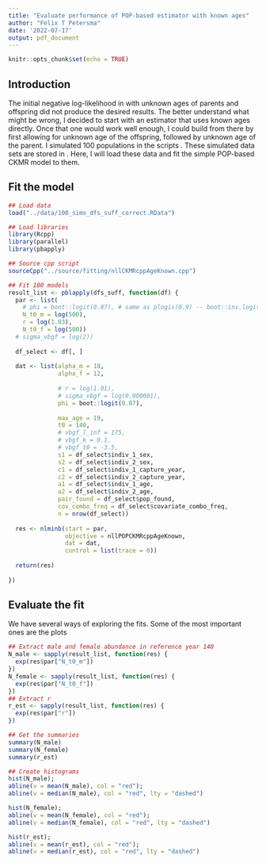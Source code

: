 ```yaml
---
title: "Evaluate performance of POP-based estimator with known ages"
author: "Felix T Petersma"
date: '2022-07-17'
output: pdf_document
---
```


```r
knitr::opts_chunk$set(echo = TRUE)
```

## Introduction

The initial negative log-likelihood in \texttt{Rcpp} with unknown ages of parents and offspring did not produce the desired results.
The better understand what might be wrong, I decided to start with an estimator that uses known ages directly.
Once that one would work well enough, I could build from there by first allowing for unknown age of the offspring, followed by unknown age of the parent.
I simulated 100 populations in the scripts \texttt{source/fitting/GR\_sims\_mix.R}.
These simulated data sets are stored in \texttt{data/100\_sims\_dfs\_suff.RData}.
Here, I will load these data and fit the simple POP-based CKMR model to them. 

## Fit the model

```r
## Load data
load("../data/100_sims_dfs_suff_correct.RData")

## Load libraries
library(Rcpp)
library(parallel)
library(pbapply)

## Source cpp script
sourceCpp("../source/fitting/nllCKMRcppAgeKnown.cpp")

## Fit 100 models
result_list <- pblapply(dfs_suff, function(df) {
  par <- list(
    # phi = boot::logit(0.87), # same as plogis(0.9) -- boot::inv.logit() is qlogis()
    N_t0_m = log(500), 
    r = log(1.03),
    N_t0_f = log(500))
  # sigma_vbgf = log(2))
  
  df_select <- df[, ]
  
  dat <- list(alpha_m = 10, 
              alpha_f = 12,
              
              # r = log(1.01),
              # sigma_vbgf = log(0.000001),
              phi = boot::logit(0.87),
              
              max_age = 19,
              t0 = 140,
              # vbgf_l_inf = 175,
              # vbgf_k = 0.1,
              # vbgf_t0 = -3.5,
              s1 = df_select$indiv_1_sex,
              s2 = df_select$indiv_2_sex,
              c1 = df_select$indiv_1_capture_year,
              c2 = df_select$indiv_2_capture_year,
              a1 = df_select$indiv_1_age,
              a2 = df_select$indiv_2_age,
              pair_found = df_select$pop_found,
              cov_combo_freq = df_select$covariate_combo_freq,
              n = nrow(df_select))
  
  res <- nlminb(start = par, 
                objective = nllPOPCKMRcppAgeKnown, 
                dat = dat, 
                control = list(trace = 0))
  
  return(res)
  
})

```

## Evaluate the fit

We have several ways of exploring the fits. 
Some of the most important ones are the plots

```r
## Extract male and female abundance in reference year 140
N_male <- sapply(result_list, function(res) {
  exp(res$par["N_t0_m"])
})
N_female <- sapply(result_list, function(res) {
  exp(res$par["N_t0_f"])
})
## Extract r
r_est <- sapply(result_list, function(res) {
  exp(res$par["r"])
})

## Get the summaries
summary(N_male)
summary(N_female)
summary(r_est)

## Create histograms
hist(N_male); 
abline(v = mean(N_male), col = "red"); 
abline(v = median(N_male), col = "red", lty = "dashed")

hist(N_female); 
abline(v = mean(N_female), col = "red"); 
abline(v = median(N_female), col = "red", lty = "dashed")

hist(r_est); 
abline(v = mean(r_est), col = "red"); 
abline(v = median(r_est), col = "red", lty = "dashed")
```


